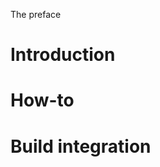 The preface

= Introduction =

{{include document="chapter1.wiki" /}}

= How-to =

{{include document="chapter2.wiki" /}}

= Build integration =

{{include document="chapter3.wiki" /}}
